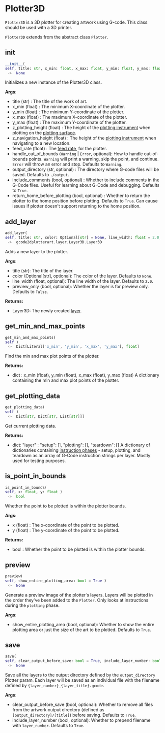 # Plotter3D

`Plotter3D` is a 3D plotter for creating artwork using G-code. This class should be used with a 3D printer.

`Plotter3D` extends from the abstract class `Plotter`.

## __init__

```python
__init__(
self, title: str, x_min: float, x_max: float, y_min: float, y_max: float, z_plotting_height: float, z_navigation_height: float, feed_rate: float, handle_out_of_bounds: Union[Literal['Warning'], Literal['Error']] = 'Warning', output_directory: str = './output', include_comments: bool = True, return_home_before_plotting: bool = True )
 ->  None
```

Initializes a new instance of the Plotter3D class.

**Args:** 
- title (str) : The title of the work of art.
- x_min (float) : The minimum X-coordinate of the plotter.
- y_min (float) : The minimum Y-coordinate of the plotter.
- x_max (float) : The maximum X-coordinate of the plotter.
- y_max (float) : The maximum Y-coordinate of the plotter.
- z_plotting_height (float) : The height of the
  [plotting instrument](https://travisbumgarner.github.io/gcode2dplotterart/docs/documentation/terminology#instruction-phase) when plotting on the           [plotting surface](https://travisbumgarner.github.io/gcode2dplotterart/docs/documentation/terminology#feed-rate).
- z_navigation_height (float) : The height of the           [plotting instrument](https://travisbumgarner.github.io/gcode2dplotterart/docs/documentation/terminology#instruction-phase) when navigating           to a new location.
- feed_rate (float) : The [feed rate](https://travisbumgarner.github.io/gcode2dplotterart/docs/documentation/terminology#feed-rate), for the plotter.
- handle_out_of_bounds (`Warning` | `Error`, optional):           How to handle out-of-bounds points.           `Warning` will print a warning, skip the point, and continue.           `Error` will throw an error and stop.           Defaults to `Warning`.
- output_directory (str, optional) : The directory where G-code files will be saved. Defaults to `./output`.
- include_comments (bool, optional) : Whether to include comments in the G-Code files. Useful for learning about G-Code and debugging.            Defaults to `True`.
- return_home_before_plotting (bool, optional) : Whether to return the plotter to the home position before plotting. Defaults to `True`.           Can cause issues if plotter doesn't support returning to the home position.

## add_layer

```python
add_layer(
self, title: str, color: Optional[str] = None, line_width: float = 2.0, preview_only: bool = False )
 ->  gcode2dplotterart.layer.Layer3D.Layer3D
```

Adds a new layer to the plotter.

**Args:** 
- title (str): The title of the layer.
- color (Optional[str], optional): The color of the layer. Defaults to `None`.
- line_width (float, optional): The line width of the layer. Defaults to `2.0`.
- preview_only (bool, optional): Whether the layer is for preview only. Defaults to `False`.

**Returns:** 
- Layer3D: The newly created [layer](https://travisbumgarner.github.io/gcode2dplotterart/docs/documentation/terminology#layer).

## get_min_and_max_points

```python
get_min_and_max_points(
self )
 ->  Dict[Literal['x_min', 'y_min', 'x_max', 'y_max'], float]
```

Find the min and max plot points of the plotter.

**Returns:** 
- dict : x_min (float), y_min (float), x_max (float), y_max (float)
    A dictionary containing the min and max plot points of the plotter.

## get_plotting_data

```python
get_plotting_data(
self )
 ->  Dict[str, Dict[str, List[str]]]
```

Get current plotting data.

**Returns:** 
- dict: "layer" : "setup": [], "plotting": [], "teardown": []
    A dictionary of dictionaries containing
    [instruction phases](https://travisbumgarner.github.io/gcode2dplotterart/docs/documentation/terminology#instruction-phase) - setup, plotting,
    and teardown as an array of G-Code instruction strings per layer. Mostly used for testing purposes.

## is_point_in_bounds

```python
is_point_in_bounds(
self, x: float, y: float )
 ->  bool
```

Whether the point to be plotted is within the plotter bounds.

**Args:** 
- x (float) : The x-coordinate of the point to be plotted.
- y (float) : The y-coordinate of the point to be plotted.

**Returns:** 
- bool : Whether the point to be plotted is within the plotter bounds.

## preview

```python
preview(
self, show_entire_plotting_area: bool = True )
 ->  None
```

Generate a preview image of the plotter's layers. Layers will be plotted in the order they've been added to the `Plotter`.
Only looks at instructions during the `plotting` phase.

**Args:** 
- show_entire_plotting_area (bool, optional): Whether to show the entire plotting area or just the
  size of the art to be plotted. Defaults to `True`.

## save

```python
save(
self, clear_output_before_save: bool = True, include_layer_number: bool = True )
 ->  None
```

Save all the layers to the output directory defined by the `output_directory` Plotter param. Each layer will be
saved as an individual file with the filename defined by `{layer_number}_{layer_title}.gcode`.

**Args:** 
- clear_output_before_save (bool, optional): Whether to remove all files from the artwork output directory
    (defined as `[output_directory]/[title]`) before saving. Defaults to `True`.
- include_layer_number (bool, optional): Whether to prepend filename with `layer_number`. Defaults to `True`.

